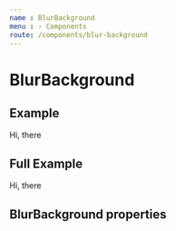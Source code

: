 ```yaml
---
name : BlurBackground
menu : › Components
route: /components/blur-background
---
```




# BlurBackground

## Example

<Playground>
    <Container styles={{ lineHeight: '20px' }}>
        <BlurBackground
            image="https://event-kraken.s3.amazonaws.com/event/posters/41621/large.jpg">
            <Segment
                padding="120px 40px"
                textAlign="center"
                textSize="XL">
                Hi, there
            </Segment>
        </BlurBackground>
    </Container>
</Playground>

## Full Example

<Playground>
    <Container styles={{ lineHeight: '20px' }}>
        <BlurBackground
            blur="10px"
            opacity={0.9}
            image="https://event-kraken.s3.amazonaws.com/event/posters/41621/large.jpg"
            styles={{
                backgroundSize: '50%',
            }}
            wrapperStyles={{
                borderRadius: '20px',
                backgroundColor: 'pink',
            }}>
            <Segment
                padding="120px 40px"
                textAlign="center"
                textSize="XL">
                Hi, there
            </Segment>
        </BlurBackground>
    </Container>
</Playground>


## BlurBackground properties

<Props of={BlurBackground} />